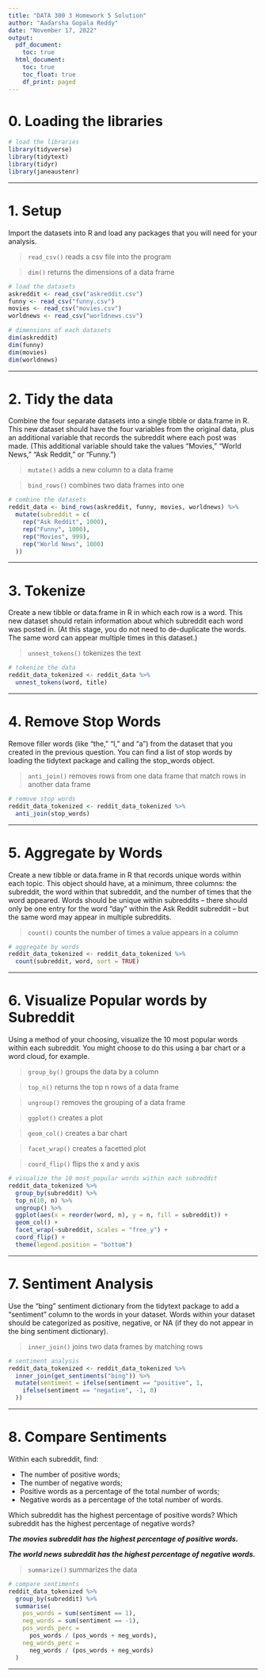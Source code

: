 ```yaml
---
title: "DATA 300 3 Homework 5 Solution"
author: "Aadarsha Gopala Reddy"
date: "November 17, 2022"
output:
  pdf_document:
    toc: true
  html_document:
    toc: true
    toc_float: true
    df_print: paged
---
```


# 0. Loading the libraries

```r
# load the libraries
library(tidyverse)
library(tidytext)
library(tidyr)
library(janeaustenr)
```

---

# 1. Setup

Import the datasets into R and load any packages that you will need for your analysis.

>`read_csv()` reads a csv file into the program

>`dim()` returns the dimensions of a data frame

```r
# load the datasets
askreddit <- read_csv("askreddit.csv")
funny <- read_csv("funny.csv")
movies <- read_csv("movies.csv")
worldnews <- read_csv("worldnews.csv")

# dimensions of each datasets
dim(askreddit)
dim(funny)
dim(movies)
dim(worldnews)
```

---

# 2. Tidy the data

Combine the four separate datasets into a single tibble or data.frame in R. This new dataset should have the four variables from the original data, plus an additional variable that records the subreddit where each post was made. (This additional variable should take the values "Movies," "World News," "Ask Reddit," or "Funny.")

>`mutate()` adds a new column to a data frame

>`bind_rows()` combines two data frames into one

```r
# combine the datasets
reddit_data <- bind_rows(askreddit, funny, movies, worldnews) %>%
  mutate(subreddit = c(
    rep("Ask Reddit", 1000),
    rep("Funny", 1000),
    rep("Movies", 999),
    rep("World News", 1000)
  ))
```

---

# 3. Tokenize

Create a new tibble or data.frame in R in which each row is a word. This new dataset should retain information about which subreddit each word was posted in. (At this stage, you do not need to de-duplicate the words. The same word can appear multiple times in this dataset.)

>`unnest_tokens()` tokenizes the text

```r
# tokenize the data
reddit_data_tokenized <- reddit_data %>%
  unnest_tokens(word, title)
```

---

# 4. Remove Stop Words

Remove filler words (like "the," "I," and "a") from the dataset that you created in the previous question. You can find a list of stop words by loading the tidytext package and calling the stop_words object.

>`anti_join()` removes rows from one data frame that match rows in another data frame

```r
# remove stop words
reddit_data_tokenized <- reddit_data_tokenized %>%
  anti_join(stop_words)
```

---

# 5. Aggregate by Words

Create a new tibble or data.frame in R that records unique words within each topic. This object should have, at a minimum, three columns: the subreddit, the word within that subreddit, and the number of times that the word appeared. Words should be unique within subreddits – there should only be one entry for the word "day" within the Ask Reddit subreddit – but the same word may appear in multiple subreddits.

>`count()` counts the number of times a value appears in a column

```r
# aggregate by words
reddit_data_tokenized <- reddit_data_tokenized %>%
  count(subreddit, word, sort = TRUE)
```

---

# 6. Visualize Popular words by Subreddit

Using a method of your choosing, visualize the 10 most popular words within each subreddit. You might choose to do this using a bar chart or a word cloud, for example.

>`group_by()` groups the data by a column

>`top_n()` returns the top n rows of a data frame

>`ungroup()` removes the grouping of a data frame

>`ggplot()` creates a plot

>`geom_col()` creates a bar chart

>`facet_wrap()` creates a facetted plot

>`coord_flip()` flips the x and y axis

```r
# visualize the 10 most popular words within each subreddit
reddit_data_tokenized %>%
  group_by(subreddit) %>%
  top_n(10, n) %>%
  ungroup() %>%
  ggplot(aes(x = reorder(word, n), y = n, fill = subreddit)) +
  geom_col() +
  facet_wrap(~subreddit, scales = "free_y") +
  coord_flip() +
  theme(legend.position = "bottom")
```

---

# 7. Sentiment Analysis

Use the "bing" sentiment dictionary from the tidytext package to add a "sentiment" column to the words in your dataset. Words within your dataset should be categorized as positive, negative, or NA (if they do not appear in the bing sentiment dictionary).

>`inner_join()` joins two data frames by matching rows

```r
# sentiment analysis
reddit_data_tokenized <- reddit_data_tokenized %>%
  inner_join(get_sentiments("bing")) %>%
  mutate(sentiment = ifelse(sentiment == "positive", 1,
    ifelse(sentiment == "negative", -1, 0)
  ))
```

---

# 8. Compare Sentiments

Within each subreddit, find:

- The number of positive words;
- The number of negative words;
- Positive words as a percentage of the total number of words;
- Negative words as a percentage of the total number of words.

Which subreddit has the highest percentage of positive words? Which subreddit has the highest percentage of negative words?

***The movies subreddit has the highest percentage of positive words.***

***The world news subreddit has the highest percentage of negative words.***

>`summarize()` summarizes the data

```r
# compare sentiments
reddit_data_tokenized %>%
  group_by(subreddit) %>%
  summarise(
    pos_words = sum(sentiment == 1),
    neg_words = sum(sentiment == -1),
    pos_words_perc =
      pos_words / (pos_words + neg_words),
    neg_words_perc =
      neg_words / (pos_words + neg_words)
  )
```

---
